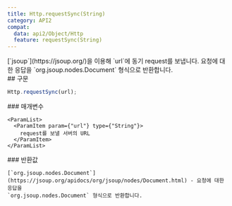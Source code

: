 ```yaml
---
title: Http.requestSync(String)
category: API2
compat:
  data: api2/Object/Http
  feature: requestSync(String)
---
```


<Section>
  [`jsoup`](https://jsoup.org/)을 이용해 `url`에 동기 request를 보냅니다. 요청에 대한 응답을 `org.jsoup.nodes.Document` 형식으로 반환합니다.
</Section>
<Section>
  ## 구문

  ~~~js
  Http.requestSync(url);
  ~~~

  <Section>
    ### 매개변수

    <ParamList>
      <ParamItem param={"url"} type={"String"}>
        request를 보낼 서버의 URL
      </ParamItem>
    </ParamList>
  </Section>
  <Section>
    ### 반환값

    [`org.jsoup.nodes.Document`](https://jsoup.org/apidocs/org/jsoup/nodes/Document.html) - 요청에 대한 응답을
    `org.jsoup.nodes.Document` 형식으로 반환합니다.
  </Section>
</Section>